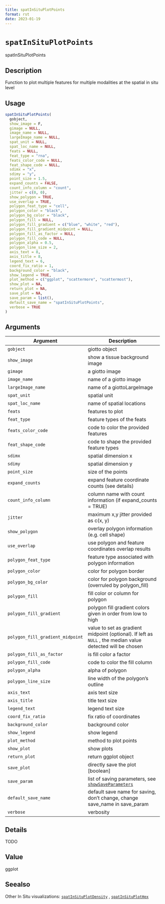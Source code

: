 ```yaml
--- 
title: spatInSituPlotPoints 
format: rst 
date: 2023-01-19 
--- 
```

# `spatInSituPlotPoints`

spatInSituPlotPoints


## Description

Function to plot multiple features for multiple modalities at the spatial in situ level


## Usage

```r
spatInSituPlotPoints(
  gobject,
  show_image = F,
  gimage = NULL,
  image_name = NULL,
  largeImage_name = NULL,
  spat_unit = NULL,
  spat_loc_name = NULL,
  feats = NULL,
  feat_type = "rna",
  feats_color_code = NULL,
  feat_shape_code = NULL,
  sdimx = "x",
  sdimy = "y",
  point_size = 1.5,
  expand_counts = FALSE,
  count_info_column = "count",
  jitter = c(0, 0),
  show_polygon = TRUE,
  use_overlap = TRUE,
  polygon_feat_type = "cell",
  polygon_color = "black",
  polygon_bg_color = "black",
  polygon_fill = NULL,
  polygon_fill_gradient = c("blue", "white", "red"),
  polygon_fill_gradient_midpoint = NULL,
  polygon_fill_as_factor = NULL,
  polygon_fill_code = NULL,
  polygon_alpha = 0.5,
  polygon_line_size = 2,
  axis_text = 8,
  axis_title = 8,
  legend_text = 6,
  coord_fix_ratio = 1,
  background_color = "black",
  show_legend = TRUE,
  plot_method = c("ggplot", "scattermore", "scattermost"),
  show_plot = NA,
  return_plot = NA,
  save_plot = NA,
  save_param = list(),
  default_save_name = "spatInSituPlotPoints",
  verbose = TRUE
)
```


## Arguments

Argument      |Description
------------- |----------------
`gobject`     |     giotto object
`show_image`     |     show a tissue background image
`gimage`     |     a giotto image
`image_name`     |     name of a giotto image
`largeImage_name`     |     name of a giottoLargeImage
`spat_unit`     |     spatial unit
`spat_loc_name`     |     name of spatial locations
`feats`     |     features to plot
`feat_type`     |     feature types of the feats
`feats_color_code`     |     code to color the provided features
`feat_shape_code`     |     code to shape the provided feature types
`sdimx`     |     spatial dimension x
`sdimy`     |     spatial dimension y
`point_size`     |     size of the points
`expand_counts`     |     expand feature coordinate counts (see details)
`count_info_column`     |     column name with count information (if expand_counts = TRUE)
`jitter`     |     maximum x,y jitter provided as c(x, y)
`show_polygon`     |     overlay polygon information (e.g. cell shape)
`use_overlap`     |     use polygon and feature coordinates overlap results
`polygon_feat_type`     |     feature type associated with polygon information
`polygon_color`     |     color for polygon border
`polygon_bg_color`     |     color for polygon background (overruled by polygon_fill)
`polygon_fill`     |     fill color or column for polygon
`polygon_fill_gradient`     |     polygon fill gradient colors given in order from low to high
`polygon_fill_gradient_midpoint`     |     value to set as gradient midpoint (optional). If left as `NULL` , the median value detected will be chosen
`polygon_fill_as_factor`     |     is fill color a factor
`polygon_fill_code`     |     code to color the fill column
`polygon_alpha`     |     alpha of polygon
`polygon_line_size`     |     line width of the polygon's outline
`axis_text`     |     axis text size
`axis_title`     |     title text size
`legend_text`     |     legend text size
`coord_fix_ratio`     |     fix ratio of coordinates
`background_color`     |     background color
`show_legend`     |     show legend
`plot_method`     |     method to plot points
`show_plot`     |     show plots
`return_plot`     |     return ggplot object
`save_plot`     |     directly save the plot [boolean]
`save_param`     |     list of saving parameters, see [`showSaveParameters`](#showsaveparameters)
`default_save_name`     |     default save name for saving, don't change, change save_name in save_param
`verbose`     |     verbosity


## Details

TODO


## Value

ggplot


## Seealso

Other In Situ visualizations:
 [`spatInSituPlotDensity`](#spatinsituplotdensity) ,
 [`spatInSituPlotHex`](#spatinsituplothex)


